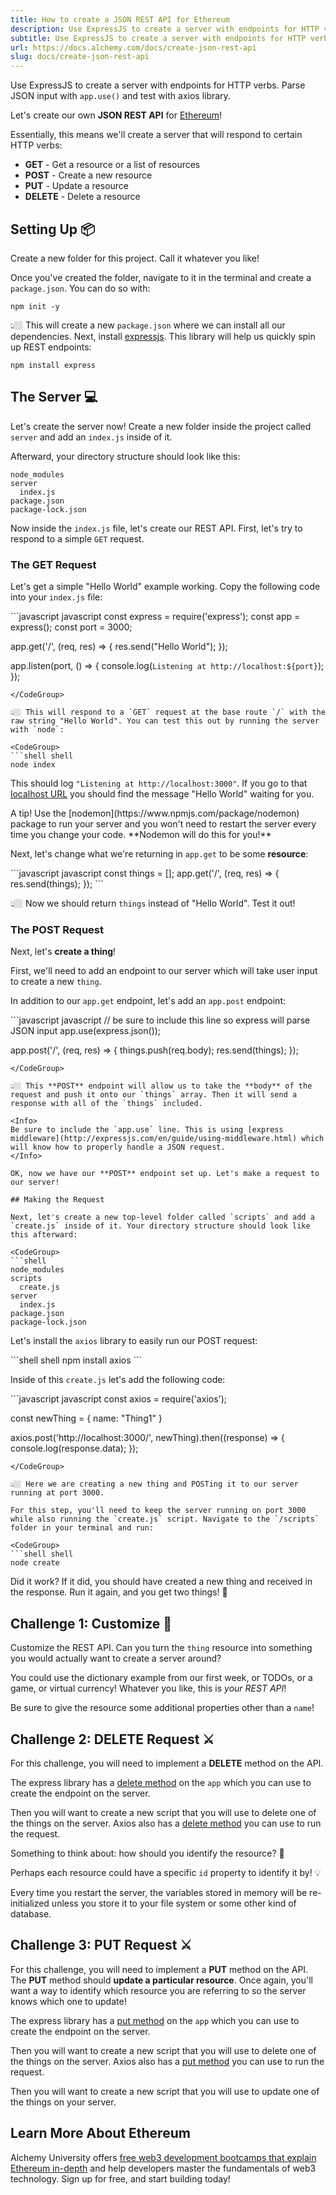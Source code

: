 ```yaml
---
title: How to create a JSON REST API for Ethereum
description: Use ExpressJS to create a server with endpoints for HTTP verbs. Parse JSON input with app.use() and test with axios library.
subtitle: Use ExpressJS to create a server with endpoints for HTTP verbs. Parse JSON input with app.use() and test with axios library.
url: https://docs.alchemy.com/docs/create-json-rest-api
slug: docs/create-json-rest-api
---
```


Use ExpressJS to create a server with endpoints for HTTP verbs. Parse JSON input with `app.use()` and test with axios library.

Let's create our own **JSON REST API** for [Ethereum](/docs/what-is-ethereum)!

Essentially, this means we'll create a server that will respond to certain HTTP verbs:

* **GET** - Get a resource or a list of resources
* **POST** - Create a new resource
* **PUT** - Update a resource
* **DELETE** - Delete a resource

## Setting Up 📦

Create a new folder for this project. Call it whatever you like!

Once you've created the folder, navigate to it in the terminal and create a `package.json`. You can do so with:

```shell
npm init -y
```

👆🏼 This will create a new `package.json` where we can install all our dependencies. Next, install [expressjs](https://expressjs.com/en/api.html). This library will help us quickly spin up REST endpoints:

```shell
npm install express
```

## The Server 💻

Let's create the server now! Create a new folder inside the project called `server` and add an `index.js` inside of it.

Afterward, your directory structure should look like this:

```shell
node_modules
server
  index.js
package.json
package-lock.json
```

Now inside the `index.js` file, let's create our REST API. First, let's try to respond to a simple `GET` request.

### The GET Request

Let's get a simple "Hello World" example working. Copy the following code into your `index.js` file:

<CodeGroup>
  ```javascript javascript
  const express = require('express');
  const app = express();
  const port = 3000;

  app.get('/', (req, res) => {
    res.send("Hello World");
  });

  app.listen(port, () => {
    console.log(`Listening at http://localhost:${port}`);
  });
  ```
</CodeGroup>

👆🏼 This will respond to a `GET` request at the base route `/` with the raw string "Hello World". You can test this out by running the server with `node`:

<CodeGroup>
  ```shell shell
  node index
  ```
</CodeGroup>

This should log `"Listening at http://localhost:3000"`. If you go to that [localhost URL](http://localhost:3000) you should find the message "Hello World" waiting for you.

<Info>
  A tip! Use the [nodemon](https://www.npmjs.com/package/nodemon) package to run your server and you won't need to restart the server every time you change your code. **Nodemon will do this for you!**
</Info>

Next, let's change what we're returning in `app.get` to be some **resource**:

<CodeGroup>
  ```javascript javascript
  const things = [];
  app.get('/', (req, res) => {
    res.send(things);
  });
  ```
</CodeGroup>

👆🏼 Now we should return `things` instead of "Hello World". Test it out!

### The POST Request

Next, let's **create a thing**!

First, we'll need to add an endpoint to our server which will take user input to create a new `thing`.

In addition to our `app.get` endpoint, let's add an `app.post` endpoint:

<CodeGroup>
  ```javascript javascript
  // be sure to include this line so express will parse JSON input
  app.use(express.json());

  app.post('/', (req, res) => {
    things.push(req.body);
    res.send(things);
  });
  ```
</CodeGroup>

👆🏼 This **POST** endpoint will allow us to take the **body** of the request and push it onto our `things` array. Then it will send a response with all of the `things` included.

<Info>
  Be sure to include the `app.use` line. This is using [express middleware](http://expressjs.com/en/guide/using-middleware.html) which will know how to properly handle a JSON request.
</Info>

OK, now we have our **POST** endpoint set up. Let's make a request to our server!

## Making the Request

Next, let's create a new top-level folder called `scripts` and add a `create.js` inside of it. Your directory structure should look like this afterward:

<CodeGroup>
  ```shell
  node_modules
  scripts
    create.js
  server
    index.js
  package.json
  package-lock.json
  ```
</CodeGroup>

Let's install the `axios` library to easily run our POST request:

<CodeGroup>
  ```shell shell
  npm install axios
  ```
</CodeGroup>

Inside of this `create.js` let's add the following code:

<CodeGroup>
  ```javascript javascript
  const axios = require('axios');

  const newThing = { name: "Thing1" }

  axios.post('http://localhost:3000/', newThing).then((response) => {
    console.log(response.data);
  });
  ```
</CodeGroup>

👆🏼 Here we are creating a new thing and POSTing it to our server running at port 3000.

For this step, you'll need to keep the server running on port 3000 while also running the `create.js` script. Navigate to the `/scripts` folder in your terminal and run:

<CodeGroup>
  ```shell shell
  node create
  ```
</CodeGroup>

Did it work? If it did, you should have created a new thing and received in the response. Run it again, and you get two things! 🎉

## Challenge 1: Customize 🎨

Customize the REST API. Can you turn the `thing` resource into something you would actually want to create a server around?

You could use the dictionary example from our first week, or TODOs, or a game, or virtual currency! Whatever you like, this is *your REST API*!

Be sure to give the resource some additional properties other than a `name`!

## Challenge 2: DELETE Request ⚔️

For this challenge, you will need to implement a **DELETE** method on the API.

The express library has a [delete method](http://expressjs.com/en/4x/api.html#app.delete.method) on the `app` which you can use to create the endpoint on the server.

Then you will want to create a new script that you will use to delete one of the things on the server. Axios also has a [delete method](https://github.com/axios/axios#axiosdeleteurl-config-1) you can use to run the request.

Something to think about: how should you identify the resource? 🤔

Perhaps each resource could have a specific `id` property to identify it by! 💡

<Warning>
  Every time you restart the server, the variables stored in memory will be re-initialized unless you store it to your file system or some other kind of database.
</Warning>

## Challenge 3: PUT Request ⚔️

For this challenge, you will need to implement a **PUT** method on the API. The **PUT** method should **update a particular resource**. Once again, you'll want a way to identify which resource you are referring to so the server knows which one to update!

The express library has a [put method](http://expressjs.com/en/4x/api.html#app.put.method) on the `app` which you can use to create the endpoint on the server.

Then you will want to create a new script that you will use to delete one of the things on the server. Axios also has a [put method](https://github.com/axios/axios#axiosputurl-data-config-1) you can use to run the request.

Then you will want to create a new script that you will use to update one of the things on your server.

## Learn More About Ethereum

Alchemy University offers [free web3 development bootcamps that explain Ethereum in-depth](https://university.alchemy.com/ethereum) and help developers master the fundamentals of web3 technology. Sign up for free, and start building today!
